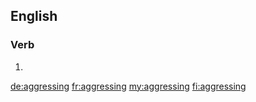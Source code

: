 ==English==

===Verb===
{{head|en|present participle}}

# {{present participle of|aggress|lang=en|nocat=1}}

[[de:aggressing]]
[[fr:aggressing]]
[[my:aggressing]]
[[fi:aggressing]]